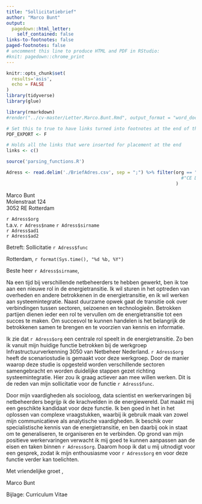 ```yaml
---
title: "Sollicitatiebrief"
author: "Marco Bunt"
output:
  pagedown::html_letter:
    self_contained: false
links-to-footnotes: false
paged-footnotes: false
# uncomment this line to produce HTML and PDF in RStudio:
#knit: pagedown::chrome_print
---
```


```r
knitr::opts_chunk$set(
  results='asis', 
  echo = FALSE
)
library(tidyverse)
library(glue)

library(rmarkdown)
#render("../cv-master/Letter.Marco.Bunt.Rmd", output_format = "word_document")

# Set this to true to have links turned into footnotes at the end of the document
PDF_EXPORT <- F

# Holds all the links that were inserted for placement at the end
links <- c()

source('parsing_functions.R')

Adress <- read.delim('./BriefAdres.csv', sep = ";") %>% filter(org == "Berenschot Consultancy"
                                                                 #"CE Delft"
                                                               )
```

::: from
Marco Bunt <br>
Molenstraat 124 <br>
3052 RE Rotterdam <br> 

:::
`r Adress$org` <br>
t.a.v. `r Adress$name` `r Adress$sirname` <br>
`r Adress$ad1` <br>
`r Adress$ad2` <br>

Betreft: Sollicitatie `r Adress$func`

::: date
Rotterdam, `r format(Sys.time(), "%d %b, %Y")`
:::

Beste heer `r Adress$sirname`,

Na een tijd bij verschillende netbeheerders te hebben gewerkt, ben ik toe aan een nieuwe rol in de energietransitie. Ik wil sturen in het optreden van overheden en andere betrokkenen in de energietransitie, en ik wil werken aan systeemintegratie. Naast duurzame opwek gaat de transitie ook over verbindingen tussen sectoren, seizoenen en technologieën. Betrokken partijen dienen ieder een rol te vervullen om de energietransitie tot een succes te maken. Om succesvol te kunnen handelen is het belangrijk de betrokkenen samen te brengen en te voorzien van kennis en informatie. 

Ik zie dat `r Adress$org` een centrale rol speelt in de energietransitie. Zo ben ik vanuit mijn huidige functie betrokken bij de werkgroep Infrastructuurverkenning 3050 van Netbeheer Nederland. `r Adress$org` heeft de scenariostudie is gemaakt voor deze werkgroep. Door de manier waarop deze studie is opgesteld worden verschillende sectoren samengebracht en worden duidelijke stappen gezet richting systeemintegratie. Hier zou ik graag actiever aan mee willen werken. Dit is de reden van mijn sollicitatie voor de functie `r Adress$func`. 

Door mijn vaardigheden als socioloog, data scientist en werkervaringen bij netbeheerders begrijp ik de krachvelden in de energiewereld. Dat maakt mij een geschikte kandidaat voor deze functie. Ik ben goed in het in het oplossen van complexe vraagstukken, waarbij ik gebruik maak van zowel mijn communicatieve als analytische vaardigheden. Ik beschik over specialistische kennis van de energietransitie, en ben daarbij ook in staat om te generaliseren, te organiseren en te verbinden. Op grond van mijn positieve werkervaringen verwacht ik mij goed te kunnen aanpassen aan de eisen en taken binnen `r Adress$org`. Daarom hoop ik dat u mij uitnodigt voor een gesprek, zodat ik mijn enthousiasme voor `r Adress$org` en voor deze functie verder kan toelichten.


Met vriendelijke groet ,

Marco Bunt


Bijlage: Curriculum Vitae 

